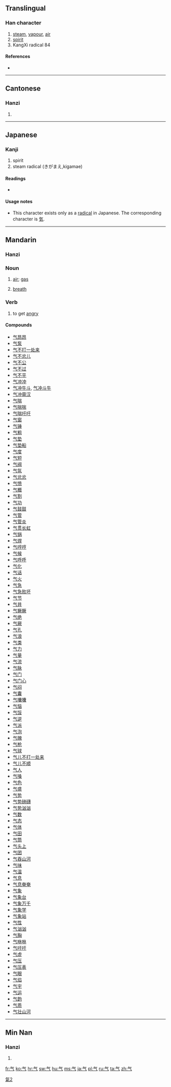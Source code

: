 {{also|氣|気|炁}}
==Translingual==
{{stroke order|type=animate}}

===Han character===
{{Han char|rn=84|rad=气|as=00|sn=4|four=8001<sub>7</sub>|canj=人一弓 (OMN), X人一弓 (XOMN)}}

# [[steam]], [[vapour]], [[air]]
# [[spirit]]
# KangXi radical 84

====References====
* {{Han ref|kx=0599.030|dkj=17043|dj=0990.140|hdz=32010.010|uh=6C14|ud=27668|bh=C961|bd=51553}}

----

==Cantonese==

===Hanzi===
{{yue-hanzi|jyut=|y=hei3|tra=氣}}

# {{defn|lang=yue|sort=气00}}

----

==Japanese==

===Kanji===
{{ja-kanji|grade=r|rs=气0}}

# spirit
# steam radical (きがまえ,kigamae)  

====Readings====
* {{ja-readings|on=[[き]] (ki), [[け]] (ke)|kun=[[いき]] (iki)}}

====Usage notes====
* This character exists only as a [[Index:Chinese radical/气|radical]] in Japanese.  The corresponding character is [[気]].

----

==Mandarin==

===Hanzi===
{{cmn-hanzi|tra=氣|pin=[[qì]] ([[qi4]]), [[xì]] ([[xi4]])|wg=ch'i<sup>4</sup>, hsi<sup>4</sup>}}

===Noun===
{{cmn-noun|s|pin=qì|pint=qi4|tra=氣|sim=气|rs=气00}}

# {{Intermediate Mandarin|lang=zh-cn|skey=qi4}} [[air]]; [[gas]]
# {{Intermediate Mandarin|lang=zh-cn|skey=qi4}} [[breath]]

===Verb===
{{cmn-verb|s|pin=qì|pint=qi4|tra=氣|sim=气|rs=气00}}

# {{Elementary Mandarin|lang=zh-cn|skey=qi4}} to get [[angry]]

====Compounds====
* [[气昂昂]]
* [[气泵]]
* [[气不打一处来]]
* [[气不忿儿]]
* [[气不公]]
* [[气不过]]
* [[气不平]]
* [[气冲冲]]
* [[气冲牛斗]], [[气冲斗牛]]
* [[气冲霄汉]]
* [[气喘]]
* [[气喘喘]]
* [[气喘吁吁]]
* [[气窗]]
* [[气锤]]
* [[气粗]]
* [[气垫]]
* [[气垫船]]
* [[气度]]
* [[气短]]
* [[气阀]]
* [[气氛]]
* [[气忿忿]]
* [[气愤]]
* [[气概]]
* [[气割]]
* [[气功]]
* [[气鼓鼓]]
* [[气管]]
* [[气管炎]]
* [[气贯长虹]]
* [[气锅]]
* [[气焊]]
* [[气哼哼]]
* [[气候]]
* [[气呼呼]]
* [[气化]]
* [[气话]]
* [[气火]]
* [[气急]]
* [[气急败坏]]
* [[气节]]
* [[气井]]
* [[气撅撅]]
* [[气绝]]
* [[气厥]]
* [[气孔]]
* [[气浪]]
* [[气类]]
* [[气力]]
* [[气量]]
* [[气流]]
* [[气脉]]
* [[气门]]
* [[气门心]]
* [[气闷]]
* [[气囊]]
* [[气囔囔]]
* [[气恼]]
* [[气馁]]
* [[气逆]]
* [[气派]]
* [[气泡]]
* [[气魄]]
* [[气枪]]
* [[气球]]
* [[气儿不打一处来]]
* [[气儿不顺]]
* [[气人]]
* [[气嗓]]
* [[气色]]
* [[气盛]]
* [[气势]]
* [[气势磅礴]]
* [[气势汹汹]]
* [[气数]]
* [[气态]]
* [[气体]]
* [[气田]]
* [[气筒]]
* [[气头上]]
* [[气团]]
* [[气吞山河]]
* [[气味]]
* [[气温]]
* [[气息]]
* [[气息奄奄]]
* [[气象]]
* [[气象台]]
* [[气象万千]]
* [[气象学]]
* [[气象站]]
* [[气性]]
* [[气汹汹]]
* [[气胸]]
* [[气咻咻]]
* [[气吁吁]]
* [[气虚]]
* [[气压]]
* [[气压表]]
* [[气眼]]
* [[气焰]]
* [[气宇]]
* [[气运]]
* [[气韵]]
* [[气质]]
* [[气壮山河]]

----

==Min Nan==

===Hanzi===
{{nan-hanzi|poj=khì, khùi}}

# {{defn|lang=nan}}

[[Category:CJKV characters simplified differently in Japan and China|氣2]]

[[fr:气]]
[[ko:气]]
[[hr:气]]
[[sw:气]]
[[hu:气]]
[[ms:气]]
[[ja:气]]
[[pl:气]]
[[ru:气]]
[[ta:气]]
[[zh:气]]